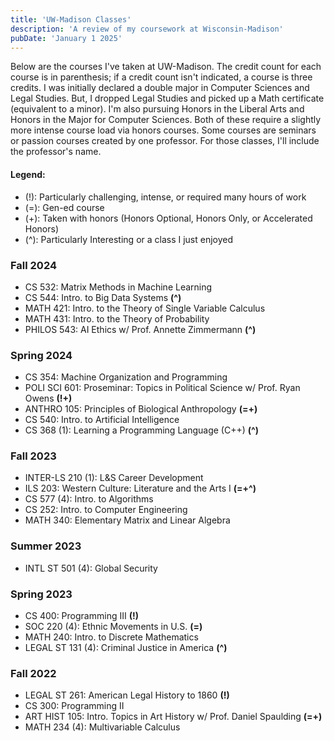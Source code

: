 ```yaml
---
title: 'UW-Madison Classes'
description: 'A review of my coursework at Wisconsin-Madison'
pubDate: 'January 1 2025'
---
```


Below are the courses I've taken at <span class="text-accent">UW-Madison</span>. 
The credit count for each course is in parenthesis; if a credit count isn't indicated, a course is three credits. I was initially declared a double major in Computer Sciences 
and Legal Studies. But, I dropped Legal Studies and picked up a Math certificate (equivalent to a minor). I'm also pursuing Honors in the Liberal Arts 
and Honors in the Major for Computer Sciences. Both of these require a slightly more intense course load via honors courses.
Some courses are seminars or passion courses created by one professor. For those classes, I'll include the professor's name.

#### Legend:
- (<span class="font-bold">!</span>): Particularly challenging, intense, or required many hours of work
- (<span class="font-bold">=</span>): Gen-ed course
- (<span class="font-bold">+</span>): Taken with honors (Honors Optional, Honors Only, or Accelerated Honors)
- (<span class="font-bold">^</span>): Particularly Interesting or a class I just enjoyed

### Fall 2024
- CS 532: Matrix Methods in Machine Learning
- CS 544: Intro. to Big Data Systems **(^)**
- MATH 421: Intro. to the Theory of Single Variable Calculus
- MATH 431: Intro. to the Theory of Probability
- PHILOS 543: AI Ethics w/ Prof. Annette Zimmermann **(^)**

### Spring 2024
- CS 354: Machine Organization and Programming
- POLI SCI 601: Proseminar: Topics in Political Science w/ Prof. Ryan Owens **(!+)**
- ANTHRO 105: Principles of Biological Anthropology **(=+)**
- CS 540: Intro. to Artificial Intelligence
- CS 368 (1): Learning a Programming Language (C++) **(^)**

### Fall 2023
- INTER-LS 210 (1): L&S Career Development
- ILS 203: Western Culture: Literature and the Arts I **(=+^)**
- CS 577 (4): Intro. to Algorithms
- CS 252: Intro. to Computer Engineering
- MATH 340: Elementary Matrix and Linear Algebra

### Summer 2023
- INTL ST 501 (4): Global Security

### Spring 2023
- CS 400: Programming III **(!)**
- SOC 220 (4): Ethnic Movements in U.S. **(=)**
- MATH 240: Intro. to Discrete Mathematics
- LEGAL ST 131 (4): Criminal Justice in America **(^)**

### Fall 2022
- LEGAL ST 261: American Legal History to 1860 **(!)**
- CS 300: Programming II
- ART HIST 105: Intro. Topics in Art History w/ Prof. Daniel Spaulding **(=+)**
- MATH 234 (4): Multivariable Calculus